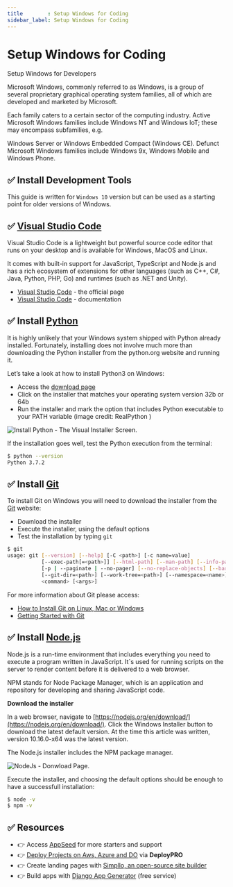 ```yaml
---
title        : Setup Windows for Coding
sidebar_label: Setup Windows for Coding
---
```


# Setup Windows for Coding

<SubHeading>Setup Windows for Developers</SubHeading>

Microsoft Windows, commonly referred to as Windows, is a group of several proprietary graphical operating system families, all of which are developed and marketed by Microsoft. 

Each family caters to a certain sector of the computing industry. Active Microsoft Windows families include Windows NT and Windows IoT; these may encompass subfamilies, e.g. 

Windows Server or Windows Embedded Compact (Windows CE). Defunct Microsoft Windows families include Windows 9x, Windows Mobile and Windows Phone.

## ✅ Install Development Tools

This guide is written for `Windows 10` version but can be used as a starting point for older versions of Windows.

## ✅ [Visual Studio Code](https://code.visualstudio.com/)

Visual Studio Code is a lightweight but powerful source code editor that runs on your desktop and is available for Windows, MacOS and Linux. 

It comes with built-in support for JavaScript, TypeScript and Node.js and has a rich ecosystem of extensions for other languages (such as C++, C#, Java, Python, PHP, Go) 
and runtimes (such as .NET and Unity).

- [Visual Studio Code](https://code.visualstudio.com/) - the official page
- [Visual Studio Code](https://code.visualstudio.com/docs) - documentation

## ✅ Install [Python](https://www.python.org)

It is highly unlikely that your Windows system shipped with Python already installed. Fortunately, 
installing does not involve much more than downloading the Python installer from the python.org website and running it. 

Let’s take a look at how to install Python3 on Windows:

- Access the [download page](https://www.python.org/downloads/windows/)
- Click on the installer that matches your operating system version 32b or 64b
- Run the installer and mark the option that includes Python executable to your PATH variable (image credit: RealPython )

![Install Python - The Visual Installer Screen.](https://github-production-user-asset-6210df.s3.amazonaws.com/51070104/269542703-d8aa6100-ad6e-4242-827d-ee23503987b2.jpg)

If the installation goes well, test the Python execution from the terminal:

```bash
$ python --version
Python 3.7.2
```

## ✅ Install [Git](https://git-scm.com/downloads)

To install Git on Windows you will need to download the installer from the [Git](https://git-scm.com/downloads) website:

- Download the installer
- Execute the installer, using the default options
- Test the installation by typing `git` 

```bash
$ git
usage: git [--version] [--help] [-C <path>] [-c name=value]
           [--exec-path[=<path>]] [--html-path] [--man-path] [--info-path]
           [-p | --paginate | --no-pager] [--no-replace-objects] [--bare]
           [--git-dir=<path>] [--work-tree=<path>] [--namespace=<name>]
           <command> [<args>]
```

For more information about Git please access:

- [How to Install Git on Linux, Mac or Windows](https://www.linode.com/docs/development/version-control/how-to-install-git-on-linux-mac-and-windows/)
- [Getting Started with Git](https://www.linode.com/docs/development/version-control/how-to-configure-git/)

## ✅ Install [Node.js](https://nodejs.org/en/)

Node.js is a run-time environment that includes everything you need to execute a program written in JavaScript. 
It`s used for running scripts on the server to render content before it is delivered to a web browser. 

NPM stands for Node Package Manager, which is an application and repository for developing and sharing JavaScript code.

**Download the installer**

In a web browser, navigate to [https://nodejs.org/en/download/](https://nodejs.org/en/download/). 
Click the Windows Installer button to download the latest default version. At the time this article was written, version 10.16.0-x64 was the latest version. 

The Node.js installer includes the NPM package manager.

![NodeJs - Donwload Page.](https://github-production-user-asset-6210df.s3.amazonaws.com/51070104/269542709-bd00fd1e-d194-40cb-991f-1e6b44083258.jpg)

Execute the installer, and choosing the default options should be enough to have a successfull installation:

```bash
$ node -v
$ npm -v
```

## ✅ Resources

- 👉 Access [AppSeed](https://appseed.us/) for more starters and support 
- 👉 [Deploy Projects on Aws, Azure and DO](https://www.docs.deploypro.dev/) via **DeployPRO**
- 👉 Create landing pages with [Simpllo, an open-source site builder](https://www.simpllo.com/)
- 👉 Build apps with [Django App Generator](https://app-generator.dev/django/) (free service)
